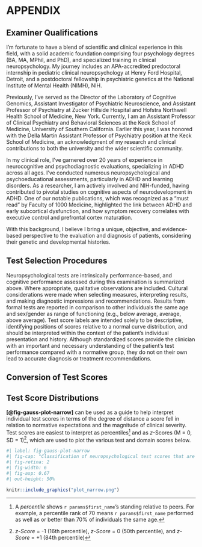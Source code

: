 # APPENDIX

## Examiner Qualifications

I'm fortunate to have a blend of scientific and clinical experience in this field, with a solid academic foundation comprising four psychology degrees (BA, MA, MPhil, and PhD), and specialized training in clinical neuropsychology. My journey includes an APA-accredited predoctoral internship in pediatric clinical neuropsychology at Henry Ford Hospital, Detroit, and a postdoctoral fellowship in psychiatric genetics at the National Institute of Mental Health (NIMH), NIH.

Previously, I've served as the Director of the Laboratory of Cognitive Genomics, Assistant Investigator of Psychiatric Neuroscience, and Assistant Professor of Psychiatry at Zucker Hillside Hospital and Hofstra Northwell Health School of Medicine, New York. Currently, I am an Assistant Professor of Clinical Psychiatry and Behavioral Sciences at the Keck School of Medicine, University of Southern California. Earlier this year, I was honored with the Della Martin Assistant Professor of Psychiatry position at the Keck School of Medicine, an acknowledgment of my research and clinical contributions to both the university and the wider scientific community.

In my clinical role, I've garnered over 20 years of experience in neurocognitive and psychodiagnostic evaluations, specializing in ADHD across all ages. I've conducted numerous neuropsychological and psychoeducational assessments, particularly in ADHD and learning disorders. As a researcher, I am actively involved and NIH-funded, having contributed to pivotal studies on cognitive aspects of neurodevelopment in ADHD. One of our notable publications, which was recognized as a "must read" by Faculty of 1000 Medicine, highlighted the link between ADHD and early subcortical dysfunction, and how symptom recovery correlates with executive control and prefrontal cortex maturation.

With this background, I believe I bring a unique, objective, and evidence-based perspective to the evaluation and diagnosis of patients, considering their genetic and developmental histories.

## Test Selection Procedures

Neuropsychological tests are intrinsically performance-based, and cognitive
performance assessed during this examination is summarized above.
Where appropriate, qualitative observations are included.
Cultural considerations were made when selecting measures, interpreting results, and making diagnostic impressions and recommendations.
Results from formal tests are reported in comparison to other individuals the
same age and sex/gender as range of functioning (e.g., below
average, average, above average).
Test score labels are intended solely to be descriptive, identifying positions of scores relative to a normal curve distribution, and should be interpreted within the context of the patient's individual presentation and history.
Although standardized scores provide the clinician with an important and
necessary understanding of the patient's test performance compared with a
normative group, they do not on their own lead to accurate diagnosis or
treatment recommendations.

## Conversion of Test Scores

```{=typst}
#import "@preview/tablex:0.0.6": tablex, gridx, hlinex, vlinex, colspanx, rowspanx
#import "@preview/tablem:0.1.0": tablem

#let three-line-table = tablem.with(
  render: (columns: auto, ..args) => {
    tablex(
      columns: (auto, 1fr, 1fr, 1fr, 1fr, 1fr),
      auto-lines: false,
      align: (col, row) => 
            if row == 0 { center + horizon }
            else if col == 0 { left + horizon }
            else { center + horizon },
      hlinex(y: 0),
      hlinex(y: 1),
      ..args,
      hlinex(),
    )
  }
)

#three-line-table[
|*Range*|*Standard Score*|*T Score*|*Scaled Score*|*z-Score*|*Percentile (‰)*|
|---|---|---|---|---|---|
|Exceptionally high score|130 +|70 +|16 +|2 +|98 +|
|Above average score|120 – 129|63 – 69|14 – 15|1.3 – 1.9|91 – 97|
|High average score|110 – 119|57 – 62|12 – 13|0.7 – 1.2|75 – 90|
|Average score|90 – 109|44 – 56|9 – 11|-0.7 – 0.6|25 – 74|
|Low average score|80 – 89|37 – 43|7 – 8|-1.3 – -0.6|9 – 24|
|Below average score|70 – 79|30 – 36|4 – 6|-2 – -1.4|2 – 8|
|Exceptionally low score|< 70|< 30|< 4|< -2|< 2|
]
```

<!-- {{< pagebreak >}} -->

## Test Score Distributions

**[@fig-gauss-plot-narrow]** can be used as a guide to help interpret individual test scores in terms of the degree of distance a score fell in relation to normative expectations and the magnitude of clinical severity. Test scores are easiest to interpret as percentiles[^1] and as *z*-Scores (M = 0, SD = 1)[^2], which are used to plot the various test and domain scores below.

```r
#| label: fig-gauss-plot-narrow
#| fig-cap: "Classification of neuropsychological test scores that are normally distributed in the general population [@guilmetteAmericanAcademyClinical2020]."
#| fig-retina: 2
#| fig-width: 6
#| fig-asp: 0.67
#| out-height: 50%

knitr::include_graphics("plot_narrow.png")
```


[^1]: A *percentile* shows `r params$first_name`'s standing relative to peers. For example, a percentile rank of 70 means `r params$first_name` performed as well as or better than 70% of individuals the same age.

[^2]: *z-Score* = -1 (16th percentile), *z-Score* = 0 (50th percentile), and
*z-Score* = +1 (84th percentile)
